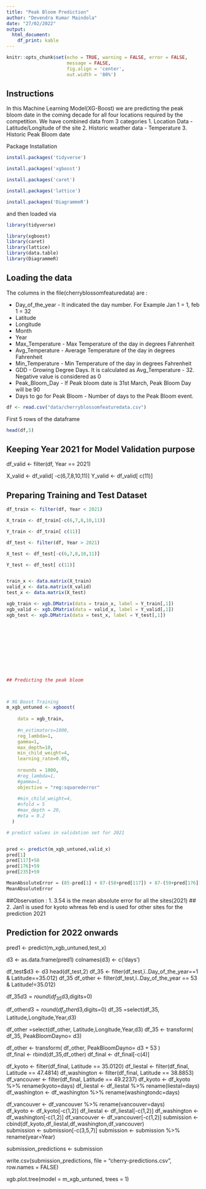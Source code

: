 ---
title: "Peak Bloom Prediction"
author: "Devendra Kumar Maindola"
date: "27/02/2022"
output:
  html_document:
    df_print: kable
---

```{r setup, include=FALSE}
knitr::opts_chunk$set(echo = TRUE, warning = FALSE, error = FALSE, 
                      message = FALSE,
                      fig.align = 'center',
                      out.width = '80%')
```

## Instructions

In this Machine Learning Model(XG-Boost) we are predicting the peak bloom date in the coming decade for all four locations required by the competition.
We have combined data from 3 categories
1. Location Data - Latitude/Longitude of the site
2. Historic weather data - Temperature
3. Historic Peak Bloom date

Package Installation

```{r, eval=FALSE}

install.packages('tidyverse')

install.packages('xgboost')

install.packages('caret')

install.packages('lattice')

install.packages('DiagrammeR')


```

and then loaded via

```{r}
library(tidyverse)

library(xgboost)
library(caret)
library(lattice)
library(data.table)
library(DiagrammeR)

```


## Loading the data


The columns in the file(cherryblossomfeaturedata) are :

* Day_of_the_year - It indicated the day number. For Example Jan 1 = 1, feb 1 = 32
* Latitude 
* Longitude
* Month
* Year
* Max_Temperature - Max Temperature of the day in degrees Fahrenheit
* Avg_Temperature - Average Temperature of the day in degrees Fahrenheit
* Min_Temperature - Min Temperature of the day in degrees Fahrenheit
* GDD - Growing Degree Days. It is calculated as Avg_Temperature - 32. Negative value is considered as 0
* Peak_Bloom_Day - If Peak bloom date is 31st March, Peak Bloom Day will be 90
* Days to go for Peak Bloom - Number of days to the Peak Bloom event.

```{r}
df <- read.csv("data/cherryblossomfeaturedata.csv")

```
First 5 rows of the dataframe

```{r}

head(df,5)
```

## Keeping Year 2021 for Model Validation purpose 


df_valid <- filter(df, Year == 2021)

X_valid <- df_valid[ -c(6,7,8,10,11)]
Y_valid <- df_valid[ c(11)]

## Preparing Training and Test Dataset

```{r}
df_train <- filter(df, Year < 2021)

X_train <- df_train[-c(6,7,8,10,11)]

Y_train <- df_train[ c(11)]

df_test <- filter(df, Year > 2021)

X_test <- df_test[-c(6,7,8,10,11)]

Y_test <- df_test[ c(11)]


train_x <- data.matrix(X_train)
valid_x <- data.matrix(X_valid)
test_x <- data.matrix(X_test)

xgb_train <- xgb.DMatrix(data = train_x, label = Y_train[,1])
xgb_valid <- xgb.DMatrix(data = valid_x, label = Y_valid[,1])
xgb_test <- xgb.DMatrix(data = test_x, label = Y_test[,1])











## Predicting the peak bloom



# XG Boost Training
m_xgb_untuned <- xgboost(
    
    data = xgb_train,
    
    #n_estimators=1000,
    reg_lambda=1,
    gamma=1,
    max_depth=10,
    min_child_weight=4,
    learning_rate=0.05,
    
    nrounds = 1000,
    #reg_lambda=1,
    #gamma=1,
    objective = "reg:squarederror"
    
    #min_child_weight=4,
    #nfold = 5
    #max_depth = 20,
    #eta = 0.2
  )

# predict values in validation set for 2021


pred <- predict(m_xgb_untuned,valid_x)
pred[1]
pred[117]+58
pred[176]+59
pred[235]+59

MeanAbsoluteError = (85-pred[1] + 87-(58+pred[117]) + 87-(59+pred[176]) + 87-(59+pred[235]))/4
MeanAbsoluteError

```
##Observation : 1. 3.54 is the mean absolute error for all the sites(2021)
## 2. Jan1 is used for kyoto whreas feb end is used for other sites for the prediction 2021

## Prediction for 2022 onwards

pred1 <- predict(m_xgb_untuned,test_x)

d3 <- as.data.frame(pred1)
colnames(d3) <- c('days')

df_test$d3 <- d3
head(df_test,2)
df_35 <- filter(df_test,ï..Day_of_the_year==1 & Latitude==35.012)
df_35
df_other <- filter(df_test,ï..Day_of_the_year == 53 & Latitude!=35.012)


df_35$d3=round(df_35$d3,digits=0)

df_other$d3=round(df_other$d3,digits=0)
df_35 =select(df_35, Latitude,Longitude,Year,d3)

df_other =select(df_other, Latitude,Longitude,Year,d3)
df_35 <- transform(
  df_35, PeakBloomDayno= d3)

df_other <- transform(
  df_other, PeakBloomDayno= d3 + 53 )  
df_final <- rbind(df_35,df_other)
df_final <- df_final[-c(4)]

df_kyoto <- filter(df_final, Latitude == 35.0120)
df_liestal <- filter(df_final, Latitude == 47.4814)
df_washington <- filter(df_final, Latitude == 38.8853)
df_vancouver <- filter(df_final, Latitude == 49.2237)
df_kyoto <- df_kyoto %>%
  rename(kyoto=days)
df_liestal <- df_liestal %>%
  rename(liestal=days)
df_washington <- df_washington %>%
  rename(washingtondc=days)
  
df_vancouver <- df_vancouver %>%
  rename(vancouver=days)  
df_kyoto <- df_kyoto[-c(1,2)]
df_liestal <- df_liestal[-c(1,2)] 
df_washington <- df_washington[-c(1,2)] 
df_vancouver <- df_vancouver[-c(1,2)] 
submission <- cbind(df_kyoto,df_liestal,df_washington,df_vancouver)  
submission <- submission[-c(3,5,7)]
submission <- submission %>%
  rename(year=Year)


submission_predictions <- submission






write.csv(submission_predictions, file = "cherry-predictions.csv",
          row.names = FALSE)


xgb.plot.tree(model = m_xgb_untuned, trees = 1)




